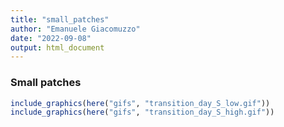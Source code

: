 ```yaml
---
title: "small_patches"
author: "Emanuele Giacomuzzo"
date: "2022-09-08"
output: html_document
---
```


### Small patches

```r
include_graphics(here("gifs", "transition_day_S_low.gif"))
include_graphics(here("gifs", "transition_day_S_high.gif"))
```